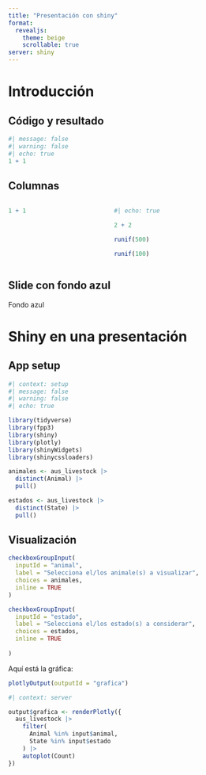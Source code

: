 ```yaml
---
title: "Presentación con shiny"
format: 
  revealjs:
    theme: beige
    scrollable: true
server: shiny
---
```


# Introducción


## Código y resultado

```r
#| message: false
#| warning: false
#| echo: true
1 + 1
```

## Columnas

:::: {.columns}

::: {.column width="40%"}


```r
1 + 1
```

:::

::: {.column width="60%"}

```r
#| echo: true

2 + 2

runif(500)

runif(100)
```

:::

::::

## Slide con fondo azul {background-color="dodgerblue"}

Fondo azul


# Shiny en una presentación

## App setup

```r
#| context: setup
#| message: false
#| warning: false
#| echo: true

library(tidyverse)
library(fpp3)
library(shiny)
library(plotly)
library(shinyWidgets)
library(shinycssloaders)
```
```r
animales <- aus_livestock |> 
  distinct(Animal) |> 
  pull()

estados <- aus_livestock |> 
  distinct(State) |> 
  pull()

```


## Visualización

```r
checkboxGroupInput(
  inputId = "animal",
  label = "Selecciona el/los animale(s) a visualizar",
  choices = animales,
  inline = TRUE
)

checkboxGroupInput(
  inputId = "estado",
  label = "Selecciona el/los estado(s) a considerar",
  choices = estados,
  inline = TRUE
  
)
```

Aquí está la gráfica:


```r
plotlyOutput(outputId = "grafica")
```

```r
#| context: server

output$grafica <- renderPlotly({
  aus_livestock |> 
    filter(
      Animal %in% input$animal,
      State %in% input$estado
    ) |> 
    autoplot(Count)
})
```

